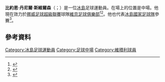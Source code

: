 '''比約恩·丹尼爾·斯維爾森'''（{{lang-is|Björn Daníel Sverrisson}}；{{bd|1990年|5月29日}}）是一位[[冰島|冰島]]足球運動員。在場上的位置是中場。他現在效力於[[挪威足球超級聯賽|挪威足球超級聯賽]]球隊[[維京足球俱樂部|維京足球俱樂部]]<ref name="ksigames">{{cite web | url = http://www.ksi.is/mot/motalisti/felagsmadur/?pLeikmadurNr=152020&pListi=5 | title = Björn Daníel Sverrisson | publisher = KSÍ | accessdate = 21 January 2014 | archive-date = 2014-02-01 | archive-url = https://web.archive.org/web/20140201231958/http://www.ksi.is/mot/motalisti/felagsmadur/?pLeikmadurNr=152020&pListi=5 | dead-url = no }}</ref><ref>{{cite web| url = http://www.mbl.is/sport/enski/2013/08/09/bjorn_daniel_buinn_ad_semja_vid_viking/| title = Björn Daníel búinn að semja við Viking| language = is| publisher = Morgunblaðið| 5 = mbl.is| accessdate = 21 January 2014| archive-date = 2015-06-04| archive-url = https://web.archive.org/web/20150604124730/http://www.mbl.is/sport/enski/2013/08/09/bjorn_daniel_buinn_ad_semja_vid_viking/| dead-url = no}}</ref>。他也代表[[冰島國家足球隊|冰島國家足球隊]]參賽<ref name="ksicaps">{{cite web | url = http://www.ksi.is/mot/motalisti/felagsmadur/?pLeikmadurNr=152020&pListi=4 | title = Björn Daníel Sverrisson | publisher = KSÍ | accessdate = 21 January 2014 | archive-date = 2014-02-01 | archive-url = https://web.archive.org/web/20140201231946/http://www.ksi.is/mot/motalisti/felagsmadur/?pLeikmadurNr=152020&pListi=4 | dead-url = no }}</ref>。

==參考資料==
{{Reflist}}

{{DEFAULTSORT: Sverrisson, Björn}}
[[Category:冰島足球運動員|Category:冰島足球運動員]]
[[Category:足球中場|Category:足球中場]]
[[Category:維積利球員|Category:維積利球員]]
